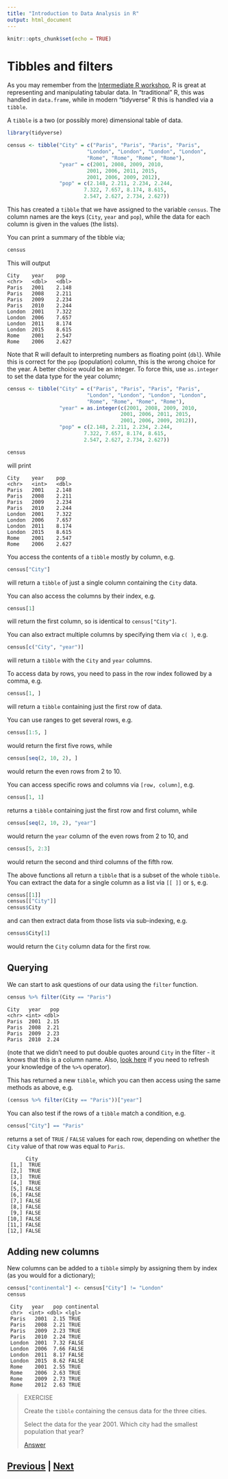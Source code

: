 ```yaml
---
title: "Introduction to Data Analysis in R"
output: html_document
---
```


```r
knitr::opts_chunk$set(echo = TRUE)
```

# Tibbles and filters

As you may remember from the 
[Intermediate R workshop](https://chryswoods.com/intermediate_r/tidyverse.html),
R is great at representing and manipulating tabular data.
In "traditional" R, this was handled in `data.frame`, while
in modern "tidyverse" R this is handled via a `tibble`.

A `tibble` is a two (or possibly more) dimensional table of data.

```R
library(tidyverse)

census <- tibble("City" = c("Paris", "Paris", "Paris", "Paris",
                          "London", "London", "London", "London",
                          "Rome", "Rome", "Rome", "Rome"),
                 "year" = c(2001, 2008, 2009, 2010,
                          2001, 2006, 2011, 2015,
                          2001, 2006, 2009, 2012),
                 "pop" = c(2.148, 2.211, 2.234, 2.244,
                         7.322, 7.657, 8.174, 8.615,
                         2.547, 2.627, 2.734, 2.627))
```

This has created a `tibble` that we have assigned to the variable `census`.
The column names are the keys (`City`, `year` and `pop`), while the 
data for each column is given in the values (the lists).

You can print a summary of the tibble via;

```R
census
```

This will output

```
City    year    pop
<chr>   <dbl>   <dbl>
Paris	2001	2.148		
Paris	2008	2.211		
Paris	2009	2.234		
Paris	2010	2.244		
London	2001	7.322		
London	2006	7.657		
London	2011	8.174		
London	2015	8.615		
Rome	2001	2.547		
Rome	2006	2.627
```

Note that R will default to interpreting numbers as floating point (`dbl`). While
this is correct for the `pop` (population) column, this is the wrong choice for 
the year. A better choice would be an integer. To force this, use `as.integer`
to set the data type for the year column;

```R
census <- tibble("City" = c("Paris", "Paris", "Paris", "Paris",
                          "London", "London", "London", "London",
                          "Rome", "Rome", "Rome", "Rome"),
                 "year" = as.integer(c(2001, 2008, 2009, 2010,
                                     2001, 2006, 2011, 2015,
                                     2001, 2006, 2009, 2012)),
                 "pop" = c(2.148, 2.211, 2.234, 2.244,
                         7.322, 7.657, 8.174, 8.615,
                         2.547, 2.627, 2.734, 2.627))

census
```

will print

```
City    year    pop
<chr>   <int>   <dbl>
Paris   2001    2.148
Paris   2008    2.211
Paris   2009    2.234
Paris   2010    2.244
London  2001    7.322
London  2006    7.657
London  2011    8.174
London  2015    8.615
Rome    2001    2.547
Rome    2006    2.627
```

You access the contents of a `tibble` mostly by column, e.g.

```R
census["City"]
```

will return a `tibble` of just a single column containing the `City` data.

You can also access the columns by their index, e.g.

```R
census[1]
```

will return the first column, so is identical to `census["City"]`.

You can also extract multiple columns by specifying them via `c( )`, e.g.

```R
census[c("City", "year")]
```

will return a `tibble` with the `City` and `year` columns.

To access data by rows, you need to pass in the row index followed by a comma, e.g.

```R
census[1, ]
```

will return a `tibble` containing just the first row of data.

You can use ranges to get several rows, e.g.

```R
census[1:5, ]
```

would return the first five rows, while

```R
census[seq(2, 10, 2), ]
```

would return the even rows from 2 to 10.

You can access specific rows and columns via `[row, column]`, e.g.

```R
census[1, 1]
```

returns a `tibble` containing just the first row and first column, while

```R
census[seq(2, 10, 2), "year"]
```

would return the `year` column of the even rows from 2 to 10, and

```R
census[5, 2:3]
```

would return the second and third columns of the fifth row.

The above functions all return a `tibble` that is a subset of the whole `tibble`. You 
can extract the data for a single column as a list via `[[ ]]` or `$`, e.g.

```R
census[[1]]
census[["City"]]
census$City
```

and can then extract data from those lists via sub-indexing, e.g.

```R
census$City[1]
```

would return the `City` column data for the first row.

## Querying

We can start to ask questions of our data using the `filter` function.

```R
census %>% filter(City == "Paris")
```

```
City   year   pop
<chr> <int> <dbl>
Paris  2001  2.15
Paris  2008  2.21
Paris  2009  2.23
Paris  2010  2.24
```

(note that we didn't need to put double quotes around `City` in the filter - 
it knows that this is a column name. Also, 
[look here](https://chryswoods.com/intermediate_r/magrittr) if you need
to refresh your knowledge of the `%>%` operator).

This has returned a new `tibble`, which you can then access using the same
methods as above, e.g.

```R
(census %>% filter(City == "Paris"))["year"]
```

You can also test if the rows of a `tibble` match a condition, e.g.

```R
census["City"] == "Paris"
```

returns a set of `TRUE` / `FALSE` values for each row, depending on whether
the `City` value of that row was equal to `Paris`.

```
      City
 [1,]  TRUE
 [2,]  TRUE
 [3,]  TRUE
 [4,]  TRUE
 [5,] FALSE
 [6,] FALSE
 [7,] FALSE
 [8,] FALSE
 [9,] FALSE
[10,] FALSE
[11,] FALSE
[12,] FALSE
```

## Adding new columns

New columns can be added to a `tibble` simply by assigning them by 
index (as you would for a dictionary);

```R
census["continental"] <- census["City"] != "London"
census
```

```  
 City   year   pop continental
 chr>  <int> <dbl> <lgl>      
 Paris   2001  2.15 TRUE       
 Paris   2008  2.21 TRUE       
 Paris   2009  2.23 TRUE       
 Paris   2010  2.24 TRUE       
 London  2001  7.32 FALSE      
 London  2006  7.66 FALSE      
 London  2011  8.17 FALSE      
 London  2015  8.62 FALSE      
 Rome    2001  2.55 TRUE       
 Rome    2006  2.63 TRUE       
 Rome    2009  2.73 TRUE       
 Rome    2012  2.63 TRUE
```

> EXERCISE
>
> Create the `tibble` containing the census data for the three cities.
> 
> Select the data for the year 2001. Which city had the smallest population that year?
> 
> [Answer](tibbles_answer01.html)

## [Previous](index.html) | [Next](files.html)
